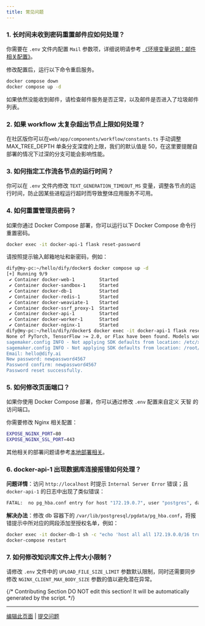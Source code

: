 ```yaml
---
title: 常见问题
---
```


### 1. 长时间未收到密码重置邮件应如何处理？

你需要在 `.env` 文件内配置 `Mail` 参数项，详细说明请参考 [《环境变量说明：邮件相关配置》](/zh-hans/getting-started/install-self-hosted/environments#you-jian-xiang-guan-pei-zhi)。

修改配置后，运行以下命令重启服务。

```bash
docker compose down
docker compose up -d
```

如果依然没能收到邮件，请检查邮件服务是否正常，以及邮件是否进入了垃圾邮件列表。

### 2. 如果 workflow 太复杂超出节点上限如何处理？

在社区版你可以在`web/app/components/workflow/constants.ts` 手动调整 MAX\_TREE\_DEPTH 单条分支深度的上限，我们的默认值是 50，在这里要提醒自部署的情况下过深的分支可能会影响性能。

### 3. 如何指定工作流各节点的运行时间？

你可以在 `.env` 文件内修改 `TEXT_GENERATION_TIMEOUT_MS` 变量，调整各节点的运行时间，防止因某些进程运行超时而导致整体应用服务不可用。

### 4. 如何重置管理员密码？

如果你通过 Docker Compose 部署，你可以运行以下 Docker Compose 命令行重置密码。

```bash
docker exec -it docker-api-1 flask reset-password
```

请按照提示输入邮箱地址和新密码，例如：

```bash
dify@my-pc:~/hello/dify/docker$ docker compose up -d
[+] Running 9/9
 ✔ Container docker-web-1         Started                                                              0.1s 
 ✔ Container docker-sandbox-1     Started                                                              0.1s 
 ✔ Container docker-db-1          Started                                                              0.1s 
 ✔ Container docker-redis-1       Started                                                              0.1s 
 ✔ Container docker-weaviate-1    Started                                                              0.1s 
 ✔ Container docker-ssrf_proxy-1  Started                                                              0.1s 
 ✔ Container docker-api-1         Started                                                              0.1s 
 ✔ Container docker-worker-1      Started                                                              0.1s 
 ✔ Container docker-nginx-1       Started                                                              0.1s 
dify@my-pc:~/hello/dify/docker$ docker exec -it docker-api-1 flask reset-password
None of PyTorch, TensorFlow >= 2.0, or Flax have been found. Models won't be available and only tokenizers, configuration and file/data utilities can be used.
sagemaker.config INFO - Not applying SDK defaults from location: /etc/xdg/sagemaker/config.yaml
sagemaker.config INFO - Not applying SDK defaults from location: /root/.config/sagemaker/config.yaml
Email: hello@dify.ai
New password: newpassword4567
Password confirm: newpassword4567
Password reset successfully.
```

### 5. 如何修改页面端口？

如果你使用 Docker Compose 部署，你可以通过修改 `.env` 配置来自定义 天智 的访问端口。

你需要修改 Nginx 相关配置：

```bash
EXPOSE_NGINX_PORT=80
EXPOSE_NGINX_SSL_PORT=443
```

其他相关的部署问题请参考[本地部署相关](../../learn-more/faq/install-faq)。

### 6. docker-api-1 出现数据库连接报错如何处理？

**问题详情**：访问 `http://localhost` 时提示 `Internal Server Error` 错误；且 `docker-api-1` 的日志中出现了类似错误：

```bash
FATAL:  no pg_hba.conf entry for host "172.19.0.7", user "postgres", database "dify", no encryption
```

**解决办法**：修改 db 容器下的 `/var/lib/postgresql/pgdata/pg_hba.conf`，将报错提示中所对应的网段添加至授权名单，例如：

```bash
docker exec -it docker-db-1 sh -c "echo 'host all all 172.19.0.0/16 trust' >> /var/lib/postgresql/data/pgdata/pg_hba.conf"
docker-compose restart
```

### 7. 如何修改知识库文件上传大小限制？

请修改 `.env` 文件中的 `UPLOAD_FILE_SIZE_LIMIT` 参数默认限制，同时还需要同步修改 `NGINX_CLIENT_MAX_BODY_SIZE` 参数的值以避免潜在异常。

{/*
Contributing Section
DO NOT edit this section!
It will be automatically generated by the script.
*/}

---

[编辑此页面](https://github.com/langgenius/dify-docs/edit/main/zh-hans/getting-started/install-self-hosted/faq.mdx) | [提交问题](https://github.com/langgenius/dify-docs/issues/new?template=docs.yml)

